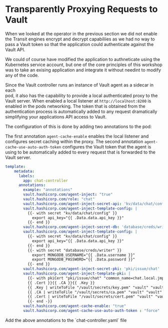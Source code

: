 # Transparently Proxying Requests to Vault

When we looked at the operator in the previous section we did not enable the
Transit engines encrypt and decrypt capabiliies as we had no way to pass a
Vault token so that the application could authenticate against the Vault API.

We could of course have modified the application to authneticate using the
Kubernetes service account, but one of the core principles of this workshop
was to take an exising application and integrate it without needint to modify 
any of the code.

Since the Vault controller runs an instance of Vault agent as a sidecar in each  
pod, it also has the capability to provide a local authenticated proxy to the Vault
server.  When enabled a local listener at `http://localhost:8200` is enabled in the 
pods networking. The token that is obtained from the authentication process is 
automatically added to any request dramatically simplifying your applications
API access to Vault.

The configuration of this is done by adding two annotations to the pod:

The first annotation `agent-cache-enable` enables the local listener and configures
secret caching within the proxy.  The second annotation `agent-cache-use-auto-auth-token`
configures the Vault token that the agent is using to be automatically added to
every request that is forwarded to the Vault server.

```yaml
template:
    metadata:
      labels:
        app: chat-controller
      annotations:
        example: "annotations"
        vault.hashicorp.com/agent-inject: "true"
        vault.hashicorp.com/role: "chat"
        vault.hashicorp.com/agent-inject-secret-api: 'kv/data/chat/config'
        vault.hashicorp.com/agent-inject-template-config: |
          {{- with secret "kv/data/chat/config" }}
            export api_key="{{ .Data.data.api_key }}"
          {{- end }} 
        vault.hashicorp.com/agent-inject-secret-db: 'database/creds/writer'
        vault.hashicorp.com/agent-inject-template-config: |
          {{- with secret "kv/data/chat/config" }}
            export api_key="{{ .Data.data.api_key }}"
          {{- end }}
          {{- with secret "database/creds/writer" }}
            export MONGODB_USERNAME="{{ .Data.username }}"
            export MONGODB_PASSWORD="{{ .Data.password }}"
          {{- end }}
        vault.hashicorp.com/agent-inject-secret-pki: 'pki/issue/chat'
        vault.hashicorp.com/agent-inject-template-pki: |
          {{- with pkiCert "pki/issue/chat" "common_name=chat.local.jmpd.in" "ttl=2h" -}}
          {{ .Cert }}{{ .CA }}{{ .Key }}
          {{ .Key | writeToFile "/vault/secrets/key.pem" "vault" "vault" "0644" }}
          {{ .CA | writeToFile "/vault/secrets/ca.pem" "vault" "vault" "0644" }}
          {{ .Cert | writeToFile "/vault/secrets/cert.pem" "vault" "vault" "0644" }}
          {{- end -}}
        vault.hashicorp.com/agent-cache-enable: "true"
        vault.hashicorp.com/agent-cache-use-auto-auth-token : "force"
```

<Task id="add_annotations_5">
Add the above annotations to the `chat-controller.yaml` file
</Task>

